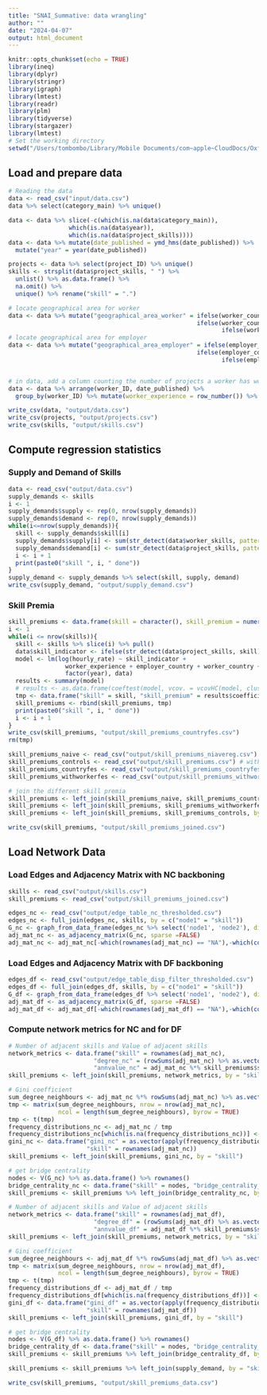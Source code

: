 ```yaml
---
title: "SNAI_Summative: data wrangling"
author: ""
date: "2024-04-07"
output: html_document
---
```


```r
knitr::opts_chunk$set(echo = TRUE)
library(ineq)
library(dplyr)
library(stringr)
library(igraph)
library(lmtest)
library(readr)
library(plm)
library(tidyverse)
library(stargazer)
library(lmtest)
# Set the working directory
setwd("/Users/tombombo/Library/Mobile Documents/com~apple~CloudDocs/Oxford SNAI")
```

## Load and prepare data
```r
# Reading the data
data <- read_csv("input/data.csv")
data %>% select(category_main) %>% unique()

data <- data %>% slice(-c(which(is.na(data$category_main)),
                 which(is.na(data$year)),
                 which(is.na(data$project_skills))))
data <- data %>% mutate(date_published = ymd_hms(date_published)) %>% 
  mutate("year" = year(date_published))

projects <- data %>% select(project_ID) %>% unique()
skills <- strsplit(data$project_skills, " ") %>%
  unlist() %>% as.data.frame() %>% 
  na.omit() %>% 
  unique() %>% rename("skill" = ".")

# locate geographical area for worker
data <- data %>% mutate("geographical_area_worker" = ifelse(worker_country %in% c("United States", "Canada", "Mexico"), "North America", 
                                                     ifelse(worker_country %in% c("United Kingdom", "Germany", "France", "Netherlands", "Sweden", "Switzerland", "Norway", "Denmark", "Finland", "Belgium", "Austria", "Ireland"), "Europe", 
                                                            ifelse(worker_country %in% c("Australia", "New Zealand", "Singapore", "Hong Kong", "Japan"), "Asia Pacific", "Other"))))
# locate geographical area for employer
data <- data %>% mutate("geographical_area_employer" = ifelse(employer_country %in% c("United States", "Canada", "Mexico"), "North America", 
                                                     ifelse(employer_country %in% c("United Kingdom", "Germany", "France", "Netherlands", "Sweden", "Switzerland", "Norway", "Denmark", "Finland", "Belgium", "Austria", "Ireland"), "Europe", 
                                                            ifelse(employer_country %in% c("Australia", "New Zealand", "Singapore", "Hong Kong", "Japan"), "Asia Pacific", "Other"))))


# in data, add a column counting the number of projects a worker has worked on until that date
data <- data %>% arrange(worker_ID, date_published) %>%
  group_by(worker_ID) %>% mutate(worker_experience = row_number()) %>% ungroup()

write_csv(data, "output/data.csv")
write_csv(projects, "output/projects.csv")
write_csv(skills, "output/skills.csv")
```
## Compute regression statistics

### Supply and Demand of Skills
```r
data <- read_csv("output/data.csv")
supply_demands <- skills
i <- 1
supply_demands$supply <- rep(0, nrow(supply_demands))
supply_demands$demand <- rep(0, nrow(supply_demands))
while(i<=nrow(supply_demands)){
  skill <- supply_demands$skill[i]
  supply_demands$supply[i] <- sum(str_detect(data$worker_skills, pattern = skill), na.rm = TRUE)
  supply_demands$demand[i] <- sum(str_detect(data$project_skills, pattern = skill), na.rm = TRUE)
  i <- i + 1
  print(paste0("skill ", i, " done"))
}
supply_demand <- supply_demands %>% select(skill, supply, demand)
write_csv(supply_demand, "output/supply_demand.csv")
```

### Skill Premia
```r
skill_premiums <- data.frame(skill = character(), skill_premium = numeric())
i <- 1
while(i <= nrow(skills)){
  skill <- skills %>% slice(i) %>% pull()
  data$skill_indicator <- ifelse(str_detect(data$project_skills, skill), 1, 0)
  model <- lm(log(hourly_rate) ~ skill_indicator + 
                worker_experience + employer_country + worker_country + category_main +
                factor(year), data)
  results <- summary(model)
  # results <- as.data.frame(coeftest(model, vcov. = vcovHC(model, cluster = "group", type = "HC1"))[,])
  tmp <- data.frame("skill" = skill, "skill_premium" = results$coefficients[2,1])
  skill_premiums <- rbind(skill_premiums, tmp)
  print(paste0("skill ", i, " done"))
  i <- i + 1
}
write_csv(skill_premiums, "output/skill_premiums_countryfes.csv")
rm(tmp)
```

```r
skill_premiums_naive <- read_csv("output/skill_premiums_niavereg.csv") # without any controls
skill_premiums_controls <- read_csv("output/skill_premiums.csv") # with all controls from orginal articles and no country fixed effects
skill_premiums_countryfes <- read_csv("output/skill_premiums_countryfes.csv") # with all controls from orginal articles and country fixed effects
skill_premiums_withworkerfes <- read_csv("output/skill_premiums_withworkerfes.csv") # with all controls from orginal articles and worker fixed effects

# join the different skill premia
skill_premiums <- left_join(skill_premiums_naive, skill_premiums_countryfes, by = "skill", suffix = c("_niavereg", "_countryfes"))
skill_premiums <- left_join(skill_premiums, skill_premiums_withworkerfes, by = "skill")
skill_premiums <- left_join(skill_premiums, skill_premiums_controls, by = "skill", suffix = c("_workerfes", "_controls"))
```

```r
write_csv(skill_premiums, "output/skill_premiums_joined.csv")
```

## Load Network Data

### Load Edges and Adjacency Matrix with NC backboning
```r
skills <- read_csv("output/skills.csv")
skill_premiums <- read_csv("output/skill_premiums_joined.csv")
```

```r
edges_nc <- read_csv("output/edge_table_nc_thresholded.csv")
edges_nc <- full_join(edges_nc, skills, by = c("node1" = "skill"))
G_nc <- graph_from_data_frame(edges_nc %>% select('node1', 'node2'), directed = FALSE)
adj_mat_nc <- as_adjacency_matrix(G_nc, sparse =FALSE)
adj_mat_nc <- adj_mat_nc[-which(rownames(adj_mat_nc) == "NA"),-which(colnames(adj_mat_nc) == "NA")]
```

### Load Edges and Adjacency Matrix with DF backboning
```r
edges_df <- read_csv("output/edge_table_disp_filter_thresholded.csv")
edges_df <- full_join(edges_df, skills, by = c("node1" = "skill"))
G_df <- graph_from_data_frame(edges_df %>% select('node1', 'node2'), directed = FALSE)
adj_mat_df <- as_adjacency_matrix(G_df, sparse =FALSE)
adj_mat_df <- adj_mat_df[-which(rownames(adj_mat_df) == "NA"),-which(colnames(adj_mat_df) == "NA")]
```

### Compute network metrics for NC and for DF

```r
# Number of adjacent skills and Value of adjacent skills
network_metrics <- data.frame("skill" = rownames(adj_mat_nc), 
                        "degree_nc" = (rowSums(adj_mat_nc) %>% as.vector()),
                        "annvalue_nc" = adj_mat_nc %*% skill_premiums$skill_premium_countryfes)
skill_premiums <- left_join(skill_premiums, network_metrics, by = "skill")

# Gini coefficient
sum_degree_neighbours <- adj_mat_nc %*% rowSums(adj_mat_nc) %>% as.vector()
tmp <- matrix(sum_degree_neighbours, nrow = nrow(adj_mat_nc),
              ncol = length(sum_degree_neighbours), byrow = TRUE)
tmp <- t(tmp)
frequency_distributions_nc <- adj_mat_nc / tmp
frequency_distributions_nc[which(is.na(frequency_distributions_nc))] <- 0
gini_nc <- data.frame("gini_nc" = as.vector(apply(frequency_distributions_nc, 1, ineq::Gini)),
                      "skill" = rownames(adj_mat_nc))
skill_premiums <- left_join(skill_premiums, gini_nc, by = "skill")

# get bridge centrality
nodes <- V(G_nc) %>% as.data.frame() %>% rownames()
bridge_centrality_nc <- data.frame("skill" = nodes, "bridge_centrality_nc" = betweenness(G_nc, directed = FALSE, normalized = TRUE))
skill_premiums <- skill_premiums %>% left_join(bridge_centrality_nc, by = "skill")
```

```r
# Number of adjacent skills and Value of adjacent skills
network_metrics <- data.frame("skill" = rownames(adj_mat_df), 
                        "degree_df" = (rowSums(adj_mat_df) %>% as.vector()),
                        "annvalue_df" = adj_mat_df %*% skill_premiums$skill_premium_countryfes)
skill_premiums <- left_join(skill_premiums, network_metrics, by = "skill")

# Gini coefficient
sum_degree_neighbours <- adj_mat_df %*% rowSums(adj_mat_df) %>% as.vector()
tmp <- matrix(sum_degree_neighbours, nrow = nrow(adj_mat_df),
              ncol = length(sum_degree_neighbours), byrow = TRUE)
tmp <- t(tmp)
frequency_distributions_df <- adj_mat_df / tmp
frequency_distributions_df[which(is.na(frequency_distributions_df))] <- 0
gini_df <- data.frame("gini_df" = as.vector(apply(frequency_distributions_df, 1, ineq::Gini)),
                      "skill" = rownames(adj_mat_df))
skill_premiums <- left_join(skill_premiums, gini_df, by = "skill")

# get bridge centrality
nodes <- V(G_df) %>% as.data.frame() %>% rownames()
bridge_centrality_df <- data.frame("skill" = nodes, "bridge_centrality_df" = betweenness(G_df, directed = FALSE, normalized = TRUE))
skill_premiums <- skill_premiums %>% left_join(bridge_centrality_df, by = "skill")
```

```r
skill_premiums <- skill_premiums %>% left_join(supply_demand, by = "skill")
```

```r
write_csv(skill_premiums, "output/skill_premiums_data.csv")
```


